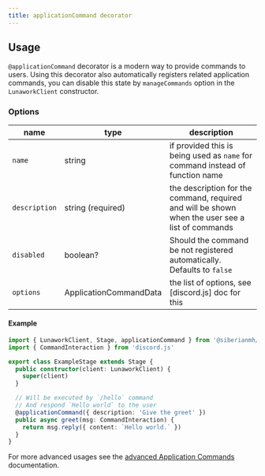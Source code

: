 ```yaml
---
title: applicationCommand decorator
---
```


## Usage

`@applicationCommand` decorator is a modern way to provide commands to users.
Using this decorator also automatically registers related application commands,
you can disable this state by `manageCommands` option in the `LunaworkClient`
constructor.

### Options

| name          | type                   | description                                                                                      |
| ------------- | ---------------------- | ------------------------------------------------------------------------------------------------ |
| `name`        | string                 | if provided this is being used as `name` for command instead of function name                    |
| `description` | string (required)      | the description for the command, required and will be shown when the user see a list of commands |
| `disabled`    | boolean?               | Should the command be not registered automatically. Defaults to `false`                          |
| `options`     | ApplicationCommandData | the list of options, see [discord.js] doc for this                                               |

#### Example

```typescript
import { LunaworkClient, Stage, applicationCommand } from '@siberianmh/lunawork'
import { CommandInteraction } from 'discord.js'

export class ExampleStage extends Stage {
  public constructor(client: LunaworkClient) {
    super(client)
  }

  // Will be executed by `/hello` command
  // And respond `Hello world` to the user
  @applicationCommand({ description: 'Give the greet' })
  public async greet(msg: CommandInteraction) {
    return msg.reply({ content: `Hello world.` })
  }
}
```

For more advanced usages see the
[advanced Application Commands](/app-cmds/advanced) documentation.
